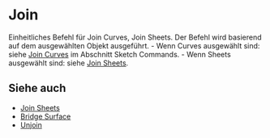 
# Join

<Reference shortcut="J" command="Join" button="" />

Einheitliches Befehl für Join Curves, Join Sheets. Der Befehl wird basierend auf dem ausgewählten Objekt ausgeführt.
    - Wenn Curves ausgewählt sind: siehe [Join Curves](../sketch/join-Curves) im Abschnitt Sketch Commands.
    - Wenn Sheets ausgewählt sind: siehe [Join Sheets](./join-sheets).

## Siehe auch
- [Join Sheets](./join-sheets)
- [Bridge Surface](./bridge-surface)
- [Unjoin](./unjoin)


